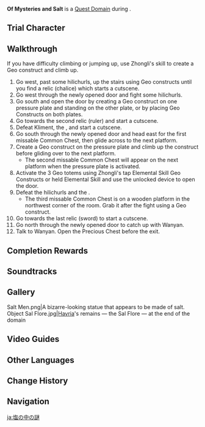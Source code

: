 {{Domain Infobox
|image        = Domain Of Mysteries and Salt.png
|type         = Quest
|description  = The seal has been broken, and both the treasures and the tale of the God of Salt await within.<br>The party pushes on, each armed with disparate aims...
|quest        = Farewell, Sweet Salt
|quest_type   = Story
|region       = Liyue
|area         = Bishui Plain
|subarea      = Sal Terrae
|requiredAR   = 40
|recLevel     = 35
|recElements  = Geo
|trial        = Zhongli
}}
'''Of Mysteries and Salt''' is a [[Quest Domain]] during {{Quest|Farewell, Sweet Salt}}.

==Trial Character==
{{Trial Character
|wl                      = 5,6
|character_name          = Zhongli
|character_level5        = 71
|constellation5          = 3
|weapon_name             = Vortex Vanquisher
|weapon_level5           = 71
|refinement5             = 1
|artifact_flower         = Royal Flora
|artifact_feather        = Royal Plume
|artifact_sands          = Royal Pocket Watch
|artifact_goblet         = Royal Silver Urn
|artifact_circlet        = Royal Masque
|set1                    = Noblesse Oblige
|set1_piece_bonus        = 4
|artifact_level5         = 16
|character_level6        = 82
|constellation6          = 3
|weapon_name6            = Vortex Vanquisher
|weapon_level6           = 82
|refinement6             = 1
|normal_attack_talent6   = 6
|elemental_skill_talent6 = 9
|elemental_burst_talent6 = 6
|hp6                     = 28,449
|atk6                    = 2096
|def6                    = 829
|em6                     = 105
|crit_rate6              = 57.1%
|crit_dmg6               = 91.9%
|er6                     = 135%
|geo_dmg6                = 28.8%
|artifact_level6         = 20
|normal_attack_talent5   = 5
|elemental_skill_talent5 = 8
|elemental_burst_talent5 = 5
|hp5                     = 22,820
|atk5                    = 1,725
|def5                    = 684
|em5                     = 42
|er5                     = 135.0%
|crit_rate5              = 51.8%
|crit_dmg5               = 91.9%
|geo_dmg5                = 21.6%
}}

==Walkthrough==
If you have difficulty climbing or jumping up, use Zhongli's skill to create a Geo construct and climb up.
# Go west, past some hilichurls, up the stairs using Geo constructs until you find a relic (chalice) which starts a cutscene.
# Go west through the newly opened door and fight some hilichurls.
# Go south and open the door by creating a Geo construct on one pressure plate and standing on the other plate, or by placing Geo Constructs on both plates.
# Go towards the second relic (ruler) and start a cutscene.
# Defeat Kliment, the {{Enemy|Fatui Pyro Agent}}, and start a cutscene.
# Go south through the newly opened door and head east for the first missable Common Chest, then glide across to the next platform.
# Create a Geo construct on the pressure plate and climb up the construct before gliding over to the next platform.
#* The second missable Common Chest will appear on the next platform when the pressure plate is activated.
# Activate the 3 Geo totems using Zhongli's tap Elemental Skill Geo Constructs or held Elemental Skill and use the unlocked device to open the door.
# Defeat the hilichurls and the {{Enemy|Pyro Abyss Mage}}.
#* The third missable Common Chest is on a wooden platform in the northwest corner of the room. Grab it after the fight using a Geo construct.
# Go towards the last relic (sword) to start a cutscene.
# Go north through the newly opened door to catch up with Wanyan.
# Talk to Wanyan. Open the Precious Chest before the exit.

==Completion Rewards==
{{Card|Mora|10,000}}
{{Card|Adventurer's Experience|2}}
{{Card|Mystic Enhancement Ore|2}}
{{Card|Prithiva Topaz Fragment|1}}

==Soundtracks==
{{Soundtracks by Category Table|type=domain}}

==Gallery==
<gallery>
Salt Men.png|A bizarre-looking statue that appears to be made of salt.
Object Sal Flore.jpg|[[Havria]]'s remains &mdash; the Sal Flore &mdash; at the end of the domain
</gallery>

==Video Guides==
{{EVT
|video1   = https://youtu.be/yaz9UFpTz1U
|caption1 = Of Mysteries and Salt Guide (4 Chests)
}}

==Other Languages==
{{Other Languages
|en      = Of Mysteries and Salt
|zhs     = 盐中之谜
|zhs_rm  = Yán Zhōng zhī Mí
|zht     = 鹽中之謎
|zht_rm  = Yán Zhōng zhī Mí
|zh_tl   = Mystery in the Salt
|ja      = 塩の中の謎
|ja_rm   = Shio no Naka no Nazo
|ja_tl   = Mystery in the Salt
|ko      = 소금의 수수께끼
|ko_rm   = Sogeum-ui Susukkekki
|ko_tl   = Mystery of Salt
|es      = El secreto de la sal
|es_tl   = The Secret of Salt
|fr      = Mystères du sel
|fr_tl   = Mysteries of Salt
|ru      = Соляные тайны
|ru_tl   = Salt Mysteries
|th      = ปริศนาแห่งเกลือ
|th_rm   = Prit-sa-na haeng Kluea
|th_tl   = Mystery of Salt
|vi      = Bí ẩn của muối
|vi_tl   =Mystery of Salt 
|de      = Das Rätsel im Salz
|de_tl   = The Riddle within the Salt
|id      = Misteri Garam
|id_tl   = Salt Mystery
|pt      = Mito no Sal
|pt_tl   = Myth on Salt
|tr      = Tuzdaki Gizem
|tr_tl   = 
|it      = Misteri del sale
|it_tl   = 
}}

==Change History==
{{Change History|1.1}}

==Navigation==
{{Domain Navbox|Temporary}}

[[ja:塩の中の謎]]